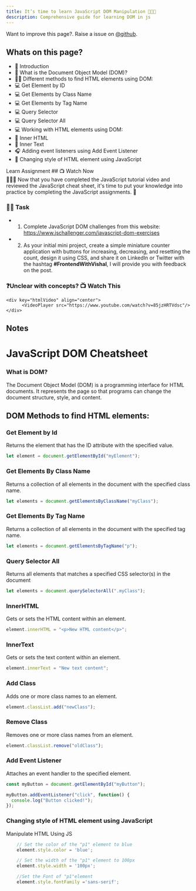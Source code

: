 ```yaml
---
title: It’s time to learn JavaScript DOM Manipulation 📝👨‍💻
description: Comprehensive guide for learning DOM in js
---
```


<Callout>

Want to improve this page?. Raise a issue on [@github](https://github.com/ManishBisht777/frontend-freaks-website).

</Callout>

## Whats on this page?

- 📌 Introduction
- 🧐 What is the Document Object Model (DOM)?
- 🕵️‍♂️ Different methods to find HTML elements using DOM:
- 💻 Get Element by ID
- 💻 Get Elements by Class Name
- 💻 Get Elements by Tag Name
- 💻 Query Selector
- 💻 Query Selector All
- 💻 Working with HTML elements using DOM:
- 📝 Inner HTML
- 📝 Inner Text
- 🎧 Adding event listeners using Add Event Listener
- 🎨 Changing style of HTML element using JavaScript

<Tabs defaultValue="learn">

<TabsList>
  <TabsTrigger value="learn">Learn</TabsTrigger>
  <TabsTrigger value="assignment">Assignment</TabsTrigger>
</TabsList>

<TabsContent value="learn">
     ## 📺 Watch Now


<div className="w-full h-full">
  <VideoPlayer src="https://www.youtube.com/watch?v=85jzHRTVdsc"/>
</div>


<Callout type="info">
   👨‍💻📝 Now that you have completed the JavaScript tutorial video and reviewed the JavaScript cheat sheet, it's time to put your knowledge into practice by completing the JavaScript assignments. 🚀
</Callout>

</TabsContent>

<TabsContent value="assignment">

 ### 📌🔨 Task

- 1. Complete JavaScript DOM challenges from this website: https://www.jschallenger.com/javascript-dom-exercises
- 2. As your initial mini project, create a simple miniature counter application with buttons for increasing, decreasing, and resetting the count, design it using CSS, and share it on LinkedIn or Twitter with the hashtag **#FrontendWithVishal**, I will provide you with feedback on the post.

 ### ❓Unclear with concepts? 📺 Watch This
    <div key="htmlVideo" align="center">
          <VideoPlayer src="https://www.youtube.com/watch?v=85jzHRTVdsc"/>
    </div>

</TabsContent>

</Tabs>

## Notes

# JavaScript DOM Cheatsheet

### What is DOM?

The Document Object Model (DOM) is a programming interface for HTML documents. It represents the page so that programs can change the document structure, style, and content.

## DOM Methods to find HTML elements:

### Get Element by Id

Returns the element that has the ID attribute with the specified value.

```jsx
let element = document.getElementById("myElement");
```

### Get Elements By Class Name

Returns a collection of all elements in the document with the specified class name.

```jsx
let elements = document.getElementsByClassName("myClass");
```

### Get Elements By Tag Name

Returns a collection of all elements in the document with the specified tag name.

```jsx
let elements = document.getElementsByTagName("p");
```

### Query Selector All

Returns all elements that matches a specified CSS selector(s) in the document

```jsx
let elements = document.querySelectorAll(".myClass");
```

### InnerHTML

Gets or sets the HTML content within an element.

```jsx
element.innerHTML = "<p>New HTML content</p>";
```

### InnerText

Gets or sets the text content within an element.

```jsx
element.innerText = "New text content";
```

### Add Class

Adds one or more class names to an element.

```jsx
element.classList.add("newClass");
```

### Remove Class

Removes one or more class names from an element.

```jsx
element.classList.remove("oldClass");
```

### Add Event Listener

Attaches an event handler to the specified element.

```jsx
const myButton = document.getElementById("myButton");

myButton.addEventListener("click", function() {
  console.log("Button clicked!");
});
```
###  Changing style of HTML element using JavaScript

Manipulate HTML Using JS
```jsx
    // Set the color of the "p1" element to blue
    element.style.color = 'blue';

    // Set the width of the "p1" element to 100px
    element.style.width = '100px';

    //Set the Font of "p1"element
    element.style.fontFamily ='sans-serif';
``````
